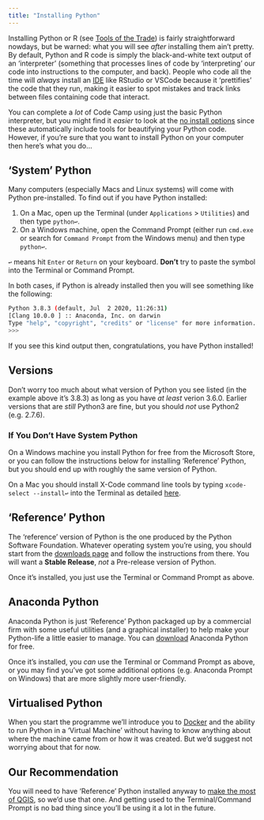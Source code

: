 ```yaml
---
title: "Installing Python"
---
```


Installing Python or R (see [Tools of the Trade](../lessons/Tools_of_the_Trade.qmd)) is fairly straightforward nowdays, but be warned: what you will see _after_ installing them ain't pretty. By default, Python and R code is simply the black-and-white text output of an 'interpreter' (something that processes lines of code by 'interpreting' our code into instructions to the computer, and back). People who code all the time will _always_ install an [IDE](../lessons/Tools_of_the_Trade.qmd) like RStudio or VSCode because it 'prettifies' the code that they run, making it easier to spot mistakes and track links between files containing code that interact. 

You can complete a _lot_ of Code Camp using just the basic Python interpreter, but you might find it _easier_ to look at the [no install options](./no_install.qmd) since these automatically include tools for beautifying your Python code. However, if you're sure that you want to install Python on your computer then here's what you do... 

## 'System' Python

Many computers (especially Macs and Linux systems) will come with Python pre-installed. To find out if you have Python installed:

1. On a Mac, open up the Terminal (under `Applications` > `Utilities`) and then type `python↩︎`.
2. On a Windows machine, open the Command Prompt  (either run `cmd.exe` or search for `Command Prompt` from the Windows menu) and then type `python↩︎`.

::: {.callout-tip}
`↩︎` means hit `Enter` or `Return` on your keyboard. **Don't** try to paste the symbol into the Terminal or Command Prompt.
:::

In both cases, if Python is already installed then you will see something like the following:

```bash
Python 3.8.3 (default, Jul  2 2020, 11:26:31)
[Clang 10.0.0 ] :: Anaconda, Inc. on darwin
Type "help", "copyright", "credits" or "license" for more information.
>>>
```

If you see this kind output then, congratulations, you have Python installed!

::: {.callout-tip}
## Versions

Don't worry too much about what version of Python you see listed (in the example above it's 3.8.3) as long as you have _at least_ verion 3.6.0. Earlier versions that are _still_ Python3 are fine, but you should _not_ use Python2 (e.g. 2.7.6).

:::

### If You Don't Have System Python 

On a Windows machine you install Python for free from the Microsoft Store, or you can follow the instructions below for installing 'Reference' Python, but you should end up with roughly the same version of Python.

On a Mac you should install X-Code command line tools by typing `xcode-select --install↩︎` into the Terminal as detailed [here](https://www.freecodecamp.org/news/install-xcode-command-line-tools/). 

## 'Reference' Python

The 'reference' version of Python is the one produced by the Python Software Foundation. Whatever operating system you're using, you should start from the [downloads page](https://www.python.org/downloads/) and follow the instructions from there. You will want a **Stable Release**, _not_ a Pre-release version of Python.

Once it's installed, you just use the Terminal or Command Prompt as above.

## Anaconda Python

Anaconda Python is just 'Reference' Python packaged up by a commercial firm with some useful utilities (and a graphical installer) to help make your Python-life a little easier to manage. You can [download](https://www.anaconda.com/products/distribution) Anaconda Python for free.

Once it's installed, you *can* use the Terminal or Command Prompt as above, or you may find you've got some additional options (e.g. Anaconda Prompt on Windows) that are more slightly more user-friendly.

## Virtualised Python

When you start the programme we'll introduce you to [Docker](https://hub.docker.com/_/python?tab=tags) and the ability to run Python in a 'Virtual Machine' without having to know anything about where the machine came from or how it was created. But we'd suggest not worrying about that for now.

## Our Recommendation

You will need to have 'Reference' Python installed anyway to [make the most of QGIS](https://gis.stackexchange.com/a/351290/62754), so we'd use that one. And getting used to the Terminal/Command Prompt is no bad thing since you'll be using it a lot in the future. 
